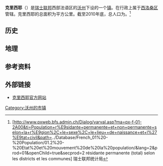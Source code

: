 {{瑞士市镇信息框
 | 市镇名称= 克里西耶
 | 原文名称             = {{lang|fr|Crissier}}
 | 图片                = Crissier cafe hotel de ville ag1.jpg
 | 纹章 = Crissier-coat of arms.svg
 | 语言                   = [[法语|法语]]
 | 所属州               = 沃州
 | iso-code-region = 
 | 所属区               = [[西洛桑区|西洛桑区]]
 | lat_d=46|lat_m=33|lat_NS=N|long_d=6|long_m=35|long_EW=E
 | 邮政编码        = 1023
 | 市镇代码        = 5583
 | 面积                 = {{smn|5.51|5|100}}
 | 平均海拔        =  485
 | 人口               = {{smn|7182|6}}
 | 主页  = www.crissier.ch
 | 市镇长           = Michel Tendon
 | 相邻市镇             = 
 | 友好城市             = 
|地图文件             = Karte Gemeinde Crissier 2008.png
|}}
'''克里西耶'''（{{lang-fr|Crissier}}）是[[瑞士联邦|瑞士联邦]]西部法语区的[[沃州|沃州]]下设的一个[[瑞士市镇|镇]]。在行政上属于[[西洛桑区|西洛桑区]]管辖。克里西耶的总面积为{{smn|5.51|5|100}}平方公里。截至2010年底，总人口为{{smn|7182|6}}。<ref>{{fr}}[http://www.pxweb.bfs.admin.ch/Dialog/varval.asp?ma=px-f-01-2A00&ti=Population+r%E9sidante+permanente+et+non+permanente+selon+la+r%E9gion%2C+le+sexe%2C+le+lieu++de+naissance+et+l%27%E9tat+civil&path=../Database/French_01%20-%20Population/01.2%20-%20Etat%20et%20mouvement%20de%20la%20population/&lang=2&prod=01&openChild=true&secprod=2 résidante permanente (total) selon les districts et les communes] {{Wayback|url=http://www.pxweb.bfs.admin.ch/Dialog/varval.asp?ma=px-f-01-2A00&ti=Population+r%E9sidante+permanente+et+non+permanente+selon+la+r%E9gion%2C+le+sexe%2C+le+lieu++de+naissance+et+l%27%E9tat+civil&path=..%2FDatabase%2FFrench_01%20-%20Population%2F01.2%20-%20Etat%20et%20mouvement%20de%20la%20population%2F&lang=2&prod=01&openChild=true&secprod=2 |date=20150102165023 }} 瑞士联邦统计局</ref>

==历史==

==地理==

==参考资料==
{{reflist}}

==外部链接==
*{{fr}}[http://www.crissier.ch 克里西耶官方网站]{{Wayback|url=http://www.crissier.ch/ |date=20001017221540 }}

{{DEFAULTSORT:Crissier}}
{{沃州西洛桑区行政区划}}
[[Category:沃州的市镇|Category:沃州的市镇]]